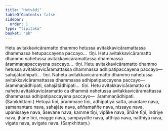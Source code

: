 ```yaml
---
title: "Hetvādi"
tableOfContents: false
sidebar:
  order: 1
type: "tipitaka"
basket: "ab"
---
```



<DynamicBreadcrumb />

<Division number="222">

<Paragraph number="425">
Hetu avitakkavicāramatto dhammo hetussa avitakkavicāramattassa dhammassa hetupaccayena paccayo…  tīṇi.
</Paragraph>

<Paragraph number="426">
Hetu avitakkavicāramatto dhammo nahetussa avitakkavicāramattassa dhammassa ārammaṇapaccayena paccayo…  tīṇi.
</Paragraph>

<Paragraph number="427">
Hetu avitakkavicāramatto dhammo hetussa avitakkavicāramattassa dhammassa adhipatipaccayena paccayo—  sahajātādhipati…  tīṇi.
</Paragraph>

<Paragraph number="428">
Nahetu avitakkavicāramatto dhammo nahetussa avitakkavicāramattassa dhammassa adhipatipaccayena paccayo—  ārammaṇādhipati, sahajātādhipati…  tīṇi.
</Paragraph>

<Paragraph number="429">
Hetu avitakkavicāramatto ca nahetu avitakkavicāramatto ca dhammā nahetussa avitakkavicāramattassa dhammassa adhipatipaccayena paccayo—  ārammaṇādhipati. (Saṃkhittaṃ.)
</Paragraph>

</Division>
<Division number="223">

<Paragraph number="430">
Hetuyā tīṇi, ārammaṇe tīṇi, adhipatiyā satta, anantare nava, samanantare nava, sahajāte nava, aññamaññe nava, nissaye nava, upanissaye nava, āsevane nava, kamme tīṇi, vipāke nava, āhāre tīṇi, indriye nava, jhāne tīṇi, magge nava, sampayutte nava, atthiyā nava, natthiyā nava, vigate nava, avigate nava. (Saṃkhittaṃ.)
</Paragraph>
</Division>